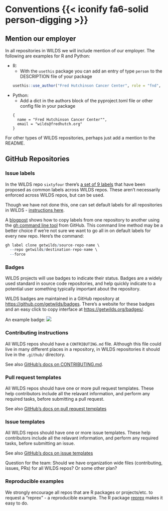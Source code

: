# Conventions {{< iconify fa6-solid person-digging >}} {#sec-conventions}

## Mention our employer

In all repositories in WILDS we will include mention of our employer. The following are examples for R and Python:

- R:
  - With the `usethis` package you can add an entry of type `person` to the DESCRIPTION file of your package

  ```r
  usethis::use_author("Fred Hutchinson Cancer Center", role = "fnd", email = "wilds@fredhutch.org")
  ```
- Python:
  - Add a dict in the authors block of the pyproject.toml file or other config file in your package

  ```python3
  {
    name = "Fred Hutchinson Cancer Center"",
    email = "wilds@fredhutch.org"
  }
  ```

For other types of WILDS repositories, perhaps just add a mention to the README.

## GitHub Repositories {#sec-conventions-repos}

### Issue labels

In the WILDS repo `sixtyfour` there's [a set of 9 labels](https://github.com/getwilds/sixtyfour/labels) that have been proposed as common labels across WILDS repos. These aren't necessarily enforced across WILDS repos, but can be used.

Though we have not done this, one can set default labels for all repositories in WILDS - [instructions here](https://docs.github.com/en/organizations/managing-organization-settings/managing-default-labels-for-repositories-in-your-organization).

A [blogpost](https://napjose.ph/posts/copy-issue-labels-from-another-github-repository) shows how to copy labels from one repository to another using the [gh command line tool](https://cli.github.com/) from GitHub. This command line method may be a better choice if we’re not sure we want to go all in on default labels for every new repo. Here's the command:

```r
gh label clone getwilds/source-repo-name \
  --repo getwilds/destination-repo-name \
  --force
```

### Badges

WILDS projects will use badges to indicate their status. Badges are a widely used standard in source code repositories, and help quickly indicate to a potential user something typically important about the repository.

WILDS badges are maintained in a GitHub repository at <https://github.com/getwilds/badges>. There's a website for these badges and an easy click to copy interface at <https://getwilds.org/badges/>.

An example badge: [![](https://getwilds.org/badges/badges/stable.svg)](https://getwilds.org/badges/#stable)

### Contributing instructions

All WILDS repos should have a `CONTRIBUTING.md` file. Although this file could live in many different places in a repository, in WILDS repositories it should live in the `.github/` directory.

See also [GitHub's docs on CONTRIBUTING.md](https://docs.github.com/en/communities/setting-up-your-project-for-healthy-contributions/setting-guidelines-for-repository-contributors).

### Pull request templates

All WILDS repos should have one or more pull request templates. These help contributors include all the relavant information, and perform any required tasks, before submitting a pull request.

See also [GitHub's docs on pull request templates](https://docs.github.com/en/communities/using-templates-to-encourage-useful-issues-and-pull-requests/creating-a-pull-request-template-for-your-repository)

### Issue templates

All WILDS repos should have one or more issue templates. These help contributors include all the relavant information, and perform any required tasks, before submitting an issue.

See also [GitHub's docs on issue templates](https://docs.github.com/en/communities/using-templates-to-encourage-useful-issues-and-pull-requests/manually-creating-a-single-issue-template-for-your-repository)


::: {.callout-warning}
Question for the team: Should we have organization wide files (contributing, issues, PRs) for all WILDS repos? Or some other plan?
:::


### Reproducible examples

We strongly encourage all repos that are R packages or projects/etc. to request a "reprex" - a reproducible example. The R package [reprex](https://www.tidyverse.org/help/#reprex) makes it easy to do.


